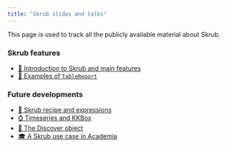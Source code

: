 ```yaml
---
title: "Skrub slides and talks"
---
```


This page is used to track all the publicly available material about Skrub. 

### Skrub features 
- <a href="skrub-intro/skrub-intro.qmd" target="_blank">🤝 Introduction to Skrub and main features</a>
- <a href="https://skrub-data.org/skrub-reports/examples/" target="_blank">📑 Examples of `TableReport`</a> 

### Future developments
- <a href="expressions/expressions.qmd" target="_blank">🌠 Skrub recipe and expressions</a>
- <a href="https://docs.google.com/presentation/d/1pIUHmqpSDi8GyRCJ_4pXUfPKEXeLoql-YxpVDK97Cxc/edit?usp=sharing" target="_blank">⌚ Timeseries and KKBox</a>
- <a href="discover/discover.qmd" target="_blank">🔎 The Discover object</a>
- <a href="skrub-retrieve-merge-predict/skrub-retrieve-merge-predict.qmd" target="_blank">🎓 A Skrub use case in Academia</a>